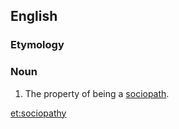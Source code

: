 ==English==

===Etymology===
{{suffix|sociopath|y}}

===Noun===
{{en-noun|~|sociopathies}}

# {{rfc-sense}} The property of being a [[sociopath]].

[[et:sociopathy]]